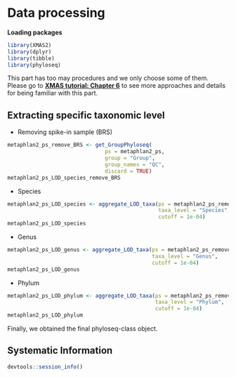 # Data processing


**Loading packages**

```r
library(XMAS2)
library(dplyr)
library(tibble)
library(phyloseq)
```


This part has too may procedures and we only choose some of them. Please go to **[XMAS tutorial: Chapter 6](https://xbiomeanalysis.github.io/XMAS_tutorial/pre-processing.html)** to see more approaches and details for being familiar with this part.

## Extracting specific taxonomic level

* Removing spike-in sample (BRS)
```r
metaphlan2_ps_remove_BRS <- get_GroupPhyloseq(
                               ps = metaphlan2_ps,
                               group = "Group",
                               group_names = "QC",
                               discard = TRUE)
metaphlan2_ps_LOD_species_remove_BRS
```


* Species
```r
metaphlan2_ps_LOD_species <- aggregate_LOD_taxa(ps = metaphlan2_ps_remove_BRS, 
                                                taxa_level = "Species", 
                                                cutoff = 1e-04)
metaphlan2_ps_LOD_species
```

* Genus
```r
metaphlan2_ps_LOD_genus <- aggregate_LOD_taxa(ps = metaphlan2_ps_remove_BRS, 
                                              taxa_level = "Genus", 
                                              cutoff = 1e-04)
metaphlan2_ps_LOD_genus
```


* Phylum
```r
metaphlan2_ps_LOD_phylum <- aggregate_LOD_taxa(ps = metaphlan2_ps_remove_BRS, 
                                               taxa_level = "Phylum", 
                                               cutoff = 1e-04)
metaphlan2_ps_LOD_phylum
```

Finally, we obtained the final phyloseq-class object.


## Systematic Information
```r
devtools::session_info()
```
